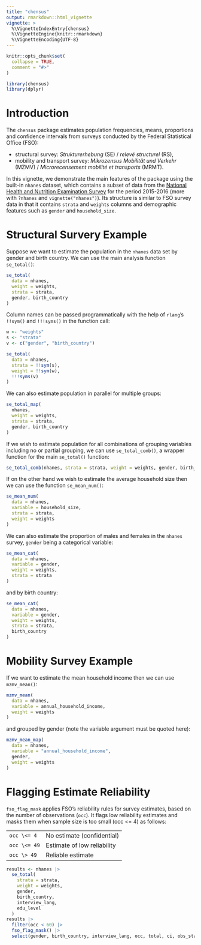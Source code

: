 ```yaml
---
title: "chensus"
output: rmarkdown::html_vignette
vignette: >
  %\VignetteIndexEntry{chensus}
  %\VignetteEngine{knitr::rmarkdown}
  %\VignetteEncoding{UTF-8}
---
```


```r
knitr::opts_chunk$set(
  collapse = TRUE,
  comment = "#>"
)
```

```r
library(chensus)
library(dplyr)
```

# Introduction

The `chensus` package estimates population frequencies, means, proportions and confidence intervals from surveys conducted by the Federal Statistical Office (FSO):

-   structural survey: *Strukturerhebung* (SE) / *relevé structurel* (RS),
-   mobility and transport survey: *Mikrozensus Mobilität und Verkehr* (MZMV) / *Microrecensement mobilité et transports* (MRMT).

In this vignette, we demonstrate the main features of the package using the built-in `nhanes` dataset, which contains a subset of data from the [National Health and Nutrition Examination Survey](https://wwwn.cdc.gov/Nchs/Nhanes/2015-2016/DEMO_I.htm) for the period 2015-2016 (more with `?nhanes` and `vignette("nhanes")`). Its structure is similar to FSO survey data in that it contains `strata` and `weights` columns and demographic features such as `gender` and `household_size`.

# Structural Survery Example

Suppose we want to estimate the population in the `nhanes` data set by gender and birth country. We can use the main analysis function `se_total()`:

```r
se_total(
  data = nhanes,
  weight = weights,
  strata = strata,
  gender, birth_country
)
```

Column names can be passed programmatically with the help of `rlang`'s `!!sym()` and `!!!syms()` in the function call:

```r
w <- "weights"
s <- "strata"
v <- c("gender", "birth_country")

se_total(
  data = nhanes,
  strata = !!sym(s),
  weight = !!sym(w),
  !!!syms(v)
)
```

We can also estimate population in parallel for multiple groups:

```r
se_total_map(
  nhanes,
  weight = weights,
  strata = strata,
  gender, birth_country
)
```

If we wish to estimate population for all combinations of grouping variables including no or partial grouping, we can use `se_total_comb()`, a wrapper function for the main `se_total()` function:

```r
se_total_comb(nhanes, strata = strata, weight = weights, gender, birth_country)
```

If on the other hand we wish to estimate the average household size then we can use the function `se_mean_num()`:

```r
se_mean_num(
  data = nhanes,
  variable = household_size,
  strata = strata,
  weight = weights
)
```

We can also estimate the proportion of males and females in the `nhanes` survey, `gender` being a categorical variable:

```r
se_mean_cat(
  data = nhanes,
  variable = gender,
  weight = weights,
  strata = strata
)
```

and by birth country:

```r
se_mean_cat(
  data = nhanes,
  variable = gender,
  weight = weights,
  strata = strata,
  birth_country
)
```

# Mobility Survey Example

If we want to estimate the mean household income then we can use `mzmv_mean()`:

```r
mzmv_mean(
  data = nhanes,
  variable = annual_household_income,
  weight = weights
)
```

and grouped by gender (note the variable argument must be quoted here):

```r
mzmv_mean_map(
  data = nhanes,
  variable = "annual_household_income",
  gender,
  weight = weights
)
```

# Flagging Estimate Reliability

`fso_flag_mask` applies FSO's reliability rules for survey estimates, based on the number of observations (`occ`). It flags low reliability estimates and masks them when sample size is too small (occ \<= 4) as follows:

|              |                             |
|--------------|-----------------------------|
| `occ \<= 4`  | No estimate (confidential)  |
| `occ \<= 49` | Estimate of low reliability |
| `occ \> 49`  | Reliable estimate           |

```r
results <- nhanes |>
  se_total(
    strata = strata,
    weight = weights,
    gender,
    birth_country,
    interview_lang,
    edu_level
  )
results |>
  filter(occ < 60) |>
  fso_flag_mask() |>
  select(gender, birth_country, interview_lang, occ, total, ci, obs_status)
```
